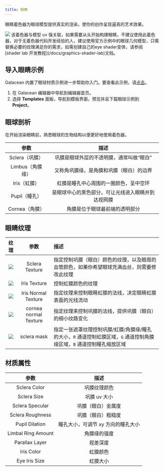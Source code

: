 ```yaml
---
title: 眼睛
---
```


眼睛着色器为眼球模型提供真实的渲染，使你的创作呈现逼真的艺术效果。

<img src="https://mdn.alipayobjects.com/huamei_9ahbho/afts/img/A*VVUtRL4JfE0AAAAAAAAAAAAADgDwAQ/original"  />

<Callout type="info">
该着色器与模型 uv 强关联，如果需要从头开始构建眼睛，不建议使用此着色器，对于无着色器代码开发经验的人，建议使用官方示例中的眼球几何模型，只需替换必要的纹理满足你的需求，如需创建自己的eye shader变体，请参阅 [shader lab 开发教程](/docs/graphics-shader-lab)文档。
</Callout>

## 导入眼睛示例

Galacean 内置了眼球材质示例进一步帮助你入门。要查看此示例，请[点击](https://galacean.antgroup.com/editor/projects)。

1. 在 Galacean 编辑器中导航到编辑器首页。
2. 选择 **Templates** 面板，导航到模板界面，预览并且下载眼球示例到 **Project**。

## 眼球剖析

在开始渲染眼睛前，熟悉眼球的生物结构以便更好地使用着色器。

|       参数       |                        描述                        |
| :--------------: | :------------------------------------------------: |
|  Sclera（巩膜）  |      巩膜是眼球外层的不透明膜，通常叫做“眼白”      |
| Limbus（角膜缘） |      又称角巩膜缘，是角膜和巩膜（眼白）的边界      |
|   Iris（虹膜）   |       虹膜是瞳孔中心周围的一圈颜色，呈中空环       |
|  Pupil（瞳孔）   | 是眼球中心的黑色部分，可让光线进入眼睛并到达视网膜 |
|  Cornea（角膜）  |           角膜是位于眼球最前端的透明部分           |

## 眼睛纹理

|                             纹理                             |         参数          | 描述                                                         |
| :----------------------------------------------------------: | :-------------------: | :----------------------------------------------------------- |
| <img src="https://mdn.alipayobjects.com/huamei_9ahbho/afts/img/A*74fgRYw9nS4AAAAAAAAAAAAADgDwAQ/original"  /> |    Sclera Texture     | 指定控制巩膜（眼白）颜色的纹理，以及眼周的血管颜色，如果你希望眼球充满血丝，则需要修改此纹理 |
| <img src="https://mdn.alipayobjects.com/huamei_9ahbho/afts/img/A*Nc_XTpVNlFAAAAAAAAAAAAAADgDwAQ/original"  /> |     Iris Texture      | 控制虹膜颜色的纹理                                           |
| <img src="https://mdn.alipayobjects.com/huamei_9ahbho/afts/img/A*jkZ5QoeXyWUAAAAAAAAAAAAADgDwAQ/original"  /> |  Iris Normal Texture  | 指定纹理来控制眼睛虹膜的法线，决定眼睛虹膜表面的光线流动     |
| <img src="https://mdn.alipayobjects.com/huamei_9ahbho/afts/img/A*B8McQpjhh98AAAAAAAAAAAAADgDwAQ/original"  /> | cornea normal Texture | 指定纹理来控制巩膜的法线，提供巩膜（眼白）的细小纹路变化     |
| <img src="https://mdn.alipayobjects.com/huamei_9ahbho/afts/img/A*c_zmQ5DwI1wAAAAAAAAAAAAADgDwAQ/original" /> |      sclera mask      | 指定一张遮罩纹理控制巩膜/虹膜/角膜缘/瞳孔的大小，`R` 通道控制虹膜区域，`G` 通道控制角膜缘区域，`B` 通道控制瞳孔缩放区域 |

## 材质属性

|        参数        |               描述               |
| :----------------: | :------------------------------: |
|    Sclera Color    |           巩膜纹理颜色           |
|    Sclera Size     |            巩膜 uv 大小            |
|  Sclera Specular   |        巩膜（眼白）金属度        |
|  Sclera Roughness  |        巩膜（眼白）粗糙度        |
|   Pupil Dilation   | 瞳孔大小，可调节 xy 方向的瞳孔大小 |
| Limbal Ring Amount |           角膜缘的强度           |
|   Parallax Layer   |             视差深度             |
|     Iris Color     |             虹膜颜色             |
|   Eye Iris Size    |             虹膜大小             |
